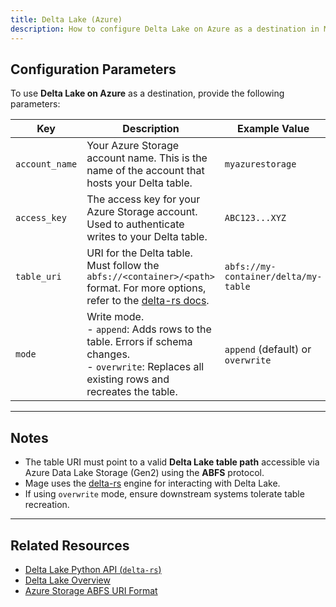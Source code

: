```yaml
---
title: Delta Lake (Azure)
description: How to configure Delta Lake on Azure as a destination in Mage to write data to a Delta table using ABFS.
---
```


## Configuration Parameters

To use **Delta Lake on Azure** as a destination, provide the following parameters:

| Key           | Description                                                                                                                                                   | Example Value                           | Required |
|----------------|---------------------------------------------------------------------------------------------------------------------------------------------------------------|-----------------------------------------|----------|
| `account_name` | Your Azure Storage account name. This is the name of the account that hosts your Delta table.                                                                 | `myazurestorage`                        | ✅        |
| `access_key`   | The access key for your Azure Storage account. Used to authenticate writes to your Delta table.                                                              | `ABC123...XYZ`                          | ✅        |
| `table_uri`    | URI for the Delta table. Must follow the `abfs://<container>/<path>` format. For more options, refer to the [delta-rs docs](https://delta-io.github.io/delta-rs/python/usage.html). | `abfs://my-container/delta/my-table`    | ✅        |
| `mode`         | Write mode. <br/>- `append`: Adds rows to the table. Errors if schema changes.<br/>- `overwrite`: Replaces all existing rows and recreates the table.         | `append` (default) or `overwrite`       | ✅        |

---

## Notes

- The table URI must point to a valid **Delta Lake table path** accessible via Azure Data Lake Storage (Gen2) using the **ABFS** protocol.
- Mage uses the [delta-rs](https://delta-io.github.io/delta-rs/python/usage.html) engine for interacting with Delta Lake.
- If using `overwrite` mode, ensure downstream systems tolerate table recreation.

---

## Related Resources

- [Delta Lake Python API (`delta-rs`)](https://delta-io.github.io/delta-rs/python/usage.html)
- [Delta Lake Overview](https://delta.io/)
- [Azure Storage ABFS URI Format](https://learn.microsoft.com/en-us/azure/storage/blobs/data-lake-storage-introduction-abfs-uri)
